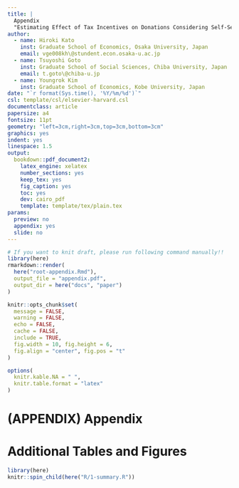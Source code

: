 ```yaml
---
title: |
  Appendix
  "Estimating Effect of Tax Incentives on Donations Considering Self-Selection of Tax Incentives in South Korea"
author: 
  - name: Hiroki Kato
    inst: Graduate School of Economics, Osaka University, Japan
    email: vge008kh\@stundent.econ.osaka-u.ac.jp
  - name: Tsuyoshi Goto
    inst: Graduate School of Social Sciences, Chiba University, Japan
    email: t.goto\@chiba-u.jp
  - name: Youngrok Kim
    inst: Graduate School of Economics, Kobe University, Japan
date: "`r format(Sys.time(), '%Y/%m/%d')`"
csl: template/csl/elsevier-harvard.csl
documentclass: article
papersize: a4
fontsize: 11pt
geometry: "left=3cm,right=3cm,top=3cm,bottom=3cm"
graphics: yes
indent: yes
linespace: 1.5
output:
  bookdown::pdf_document2:
    latex_engine: xelatex
    number_sections: yes
    keep_tex: yes
    fig_caption: yes
    toc: yes
    dev: cairo_pdf
    template: template/tex/plain.tex
params:
  preview: no
  appendix: yes
  slide: no
---
```



```r
# If you want to knit draft, please run following command manually!!
library(here)
rmarkdown::render(
  here("root-appendix.Rmd"),
  output_file = "appendix.pdf",
  output_dir = here("docs", "paper")
)
```

```r
knitr::opts_chunk$set(
  message = FALSE,
  warning = FALSE,
  echo = FALSE,
  cache = FALSE,
  include = TRUE,
  fig.width = 10, fig.height = 6,
  fig.align = "center", fig.pos = "t"
)

options(
  knitr.kable.NA = " ",
  knitr.table.format = "latex"
)
```

# (APPENDIX) Appendix {-}
# Additional Tables and Figures {#addtab}

```r
library(here)
knitr::spin_child(here("R/1-summary.R"))
```
